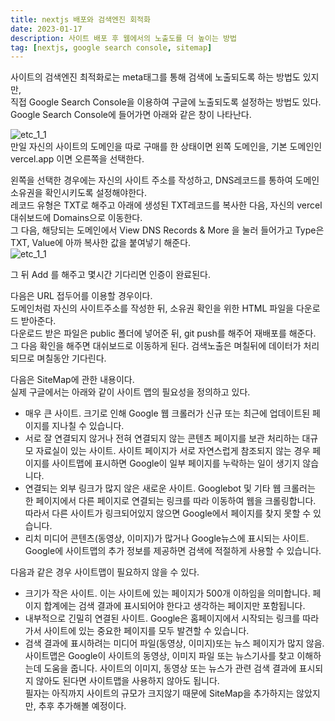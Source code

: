 ```yaml
---
title: nextjs 배포와 검색엔진 회적화
date: 2023-01-17
description: 사이트 배포 후 웹에서의 노출도를 더 높이는 방법
tag: [nextjs, google search console, sitemap]
---
```


사이트의 검색엔진 최적화로는 meta태그를 통해 검색에 노출되도록 하는 방법도 있지만,  
직접 Google Search Console을 이용하여 구글에 노출되도록 설정하는 방법도 있다.  
Google Search Console에 들어가면 아래와 같은 창이 나타난다.  

![etc_1_1](../postsimg/etc_1_1.png)  
만일 자신의 사이트의 도메인을 따로 구매를 한 상태이면 왼쪽 도메인을, 기본 도메인인 vercel.app 이면 오른쪽을 선택한다.  
  
왼쪽을 선택한 경우에는 자신의 사이트 주소를 작성하고, DNS레코드를 통하여 도메인 소유권을 확인시키도록 설정해야한다.  
레코드 유형은 TXT로 해주고 아래에 생성된 TXT레코드를 복사한 다음, 자신의 vercel 대쉬보드에 Domains으로 이동한다.  
그 다음, 해당되는 도메인에서 View DNS Records & More 을 눌러 들어가고 Type은 TXT, Value에 아까 복사한 값을 붙여넣기 해준다.  
![etc_1_1](../postsimg/etc_1_2.png)  

그 뒤 Add 를 해주고 몇시간 기다리면 인증이 완료된다.  
 
다음은 URL 접두어를 이용할 경우이다.  
도메인처럼 자신의 사이트주소를 작성한 뒤, 소유권 확인을 위한 HTML 파일을 다운로드 받아준다.  
다운로드 받은 파일은 public 폴더에 넣어준 뒤, git push를 해주어 재배포를 해준다.  
그 다음 확인을 해주면 대쉬보드로 이동하게 된다. 검색노출은 며칠뒤에 데이터가 처리되므로 며칠동안 기다린다.  
  
다음은 SiteMap에 관한 내용이다.  
실제 구글에서는 아래와 같이 사이트 맵의 필요성을 정의하고 있다.
- 매우 큰 사이트. 크기로 인해 Google 웹 크롤러가 신규 또는 최근에 업데이트된 페이지를 지나칠 수 있습니다.  
- 서로 잘 연결되지 않거나 전혀 연결되지 않는 콘텐츠 페이지를 보관 처리하는 대규모 자료실이 있는 사이트. 
사이트 페이지가 서로 자연스럽게 참조되지 않는 경우 페이지를 사이트맵에 표시하면 Google이 일부 페이지를 누락하는 일이 생기지 않습니다.  
- 연결되는 외부 링크가 많지 않은 새로운 사이트. Googlebot 및 기타 웹 크롤러는 한 페이지에서 다른 페이지로 연결되는 링크를 따라 이동하여 웹을 크롤링합니다. 
따라서 다른 사이트가 링크되어있지 않으면 Google에서 페이지를 찾지 못할 수 있습니다.  
- 리치 미디어 콘텐츠(동영상, 이미지)가 많거나 Google뉴스에 표시되는 사이트. Google에 사이트맵의 추가 정보를 제공하면 검색에 적절하게 사용할 수 있습니다.  

다음과 같은 경우 사이트맵이 필요하지 않을 수 있다.  
- 크기가 작은 사이트. 이는 사이트에 있는 페이지가 500개 이하임을 의미합니다. 페이지 합계에는 검색 결과에 표시되어야 한다고 생각하는 페이지만 포함됩니다.  
- 내부적으로 긴밀히 연결된 사이트. Google은 홈페이지에서 시작되는 링크를 따라가서 사이트에 있는 중요한 페이지를 모두 발견할 수 있습니다.  
- 검색 결과에 표시하려는 미디어 파일(동영상, 이미지)또는 뉴스 페이지가 많지 않음. 사이트맵은 Google이 사이트의 동영상, 이미지 파일 또는 뉴스기사를 찾고 이해하는데 도움을 줍니다. 
사이트의 이미지, 동영상 또는 뉴스가 관련 검색 결과에 표시되지 않아도 된다면 사이트맵을 사용하지 않아도 됩니다.  
필자는 아직까지 사이트의 규모가 크지않기 때문에 SiteMap을 추가하지는 않았지만, 추후 추가해볼 예정이다.
